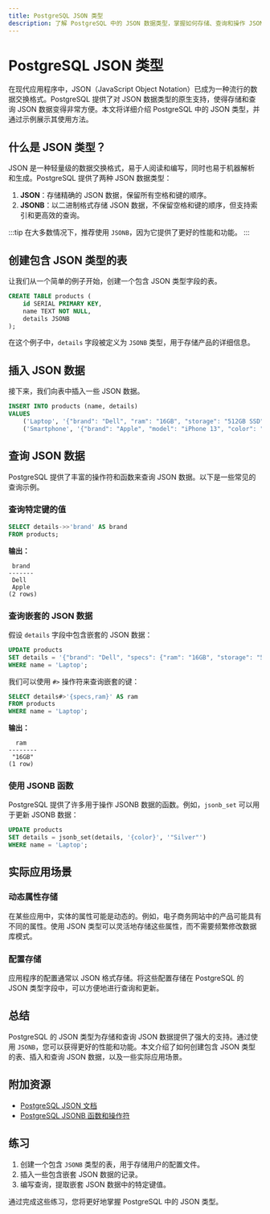 ```yaml
---
title: PostgreSQL JSON 类型
description: 了解 PostgreSQL 中的 JSON 数据类型，掌握如何存储、查询和操作 JSON 数据。
---
```


# PostgreSQL JSON 类型

在现代应用程序中，JSON（JavaScript Object Notation）已成为一种流行的数据交换格式。PostgreSQL 提供了对 JSON 数据类型的原生支持，使得存储和查询 JSON 数据变得非常方便。本文将详细介绍 PostgreSQL 中的 JSON 类型，并通过示例展示其使用方法。

## 什么是 JSON 类型？

JSON 是一种轻量级的数据交换格式，易于人阅读和编写，同时也易于机器解析和生成。PostgreSQL 提供了两种 JSON 数据类型：

1. **JSON**：存储精确的 JSON 数据，保留所有空格和键的顺序。
2. **JSONB**：以二进制格式存储 JSON 数据，不保留空格和键的顺序，但支持索引和更高效的查询。

:::tip
在大多数情况下，推荐使用 `JSONB`，因为它提供了更好的性能和功能。
:::

## 创建包含 JSON 类型的表

让我们从一个简单的例子开始，创建一个包含 JSON 类型字段的表。

```sql
CREATE TABLE products (
    id SERIAL PRIMARY KEY,
    name TEXT NOT NULL,
    details JSONB
);
```

在这个例子中，`details` 字段被定义为 `JSONB` 类型，用于存储产品的详细信息。

## 插入 JSON 数据

接下来，我们向表中插入一些 JSON 数据。

```sql
INSERT INTO products (name, details)
VALUES 
    ('Laptop', '{"brand": "Dell", "ram": "16GB", "storage": "512GB SSD"}'),
    ('Smartphone', '{"brand": "Apple", "model": "iPhone 13", "color": "Midnight"}');
```

## 查询 JSON 数据

PostgreSQL 提供了丰富的操作符和函数来查询 JSON 数据。以下是一些常见的查询示例。

### 查询特定键的值

```sql
SELECT details->>'brand' AS brand
FROM products;
```

**输出：**

```
 brand 
-------
 Dell
 Apple
(2 rows)
```

### 查询嵌套的 JSON 数据

假设 `details` 字段中包含嵌套的 JSON 数据：

```sql
UPDATE products
SET details = '{"brand": "Dell", "specs": {"ram": "16GB", "storage": "512GB SSD"}}'
WHERE name = 'Laptop';
```

我们可以使用 `#>` 操作符来查询嵌套的键：

```sql
SELECT details#>'{specs,ram}' AS ram
FROM products
WHERE name = 'Laptop';
```

**输出：**

```
  ram   
--------
 "16GB"
(1 row)
```

### 使用 JSONB 函数

PostgreSQL 提供了许多用于操作 JSONB 数据的函数。例如，`jsonb_set` 可以用于更新 JSONB 数据：

```sql
UPDATE products
SET details = jsonb_set(details, '{color}', '"Silver"')
WHERE name = 'Laptop';
```

## 实际应用场景

### 动态属性存储

在某些应用中，实体的属性可能是动态的。例如，电子商务网站中的产品可能具有不同的属性。使用 JSON 类型可以灵活地存储这些属性，而不需要频繁修改数据库模式。

### 配置存储

应用程序的配置通常以 JSON 格式存储。将这些配置存储在 PostgreSQL 的 JSON 类型字段中，可以方便地进行查询和更新。

## 总结

PostgreSQL 的 JSON 类型为存储和查询 JSON 数据提供了强大的支持。通过使用 `JSONB`，您可以获得更好的性能和功能。本文介绍了如何创建包含 JSON 类型的表、插入和查询 JSON 数据，以及一些实际应用场景。

## 附加资源

- [PostgreSQL JSON 文档](https://www.postgresql.org/docs/current/datatype-json.html)
- [PostgreSQL JSONB 函数和操作符](https://www.postgresql.org/docs/current/functions-json.html)

## 练习

1. 创建一个包含 `JSONB` 类型的表，用于存储用户的配置文件。
2. 插入一些包含嵌套 JSON 数据的记录。
3. 编写查询，提取嵌套 JSON 数据中的特定键值。

通过完成这些练习，您将更好地掌握 PostgreSQL 中的 JSON 类型。